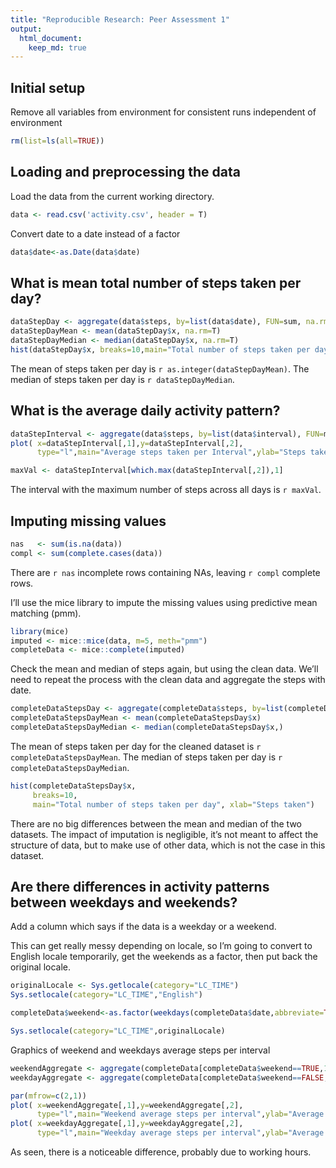 ```yaml
---
title: "Reproducible Research: Peer Assessment 1"
output: 
  html_document:
    keep_md: true
---
```


## Initial setup
Remove all variables from environment for consistent runs independent of environment
```r
rm(list=ls(all=TRUE)) 
```

## Loading and preprocessing the data
Load the data from the current working directory.
```r
data <- read.csv('activity.csv', header = T)
```

Convert date to a date instead of a factor
```r
data$date<-as.Date(data$date)
```

## What is mean total number of steps taken per day?
```r
dataStepDay <- aggregate(data$steps, by=list(data$date), FUN=sum, na.rm=F)
dataStepDayMean <- mean(dataStepDay$x, na.rm=T)
dataStepDayMedian <- median(dataStepDay$x, na.rm=T)
hist(dataStepDay$x, breaks=10,main="Total number of steps taken per day", xlab="Steps taken")
```

The mean of steps taken per day is `r as.integer(dataStepDayMean)`. The median of steps taken per day is `r dataStepDayMedian`. 


## What is the average daily activity pattern?

```r
dataStepInterval <- aggregate(data$steps, by=list(data$interval), FUN=mean, na.rm=T)
plot( x=dataStepInterval[,1],y=dataStepInterval[,2], 
      type="l",main="Average steps taken per Interval",ylab="Steps taken", xlab="5 minutes long interval")
```

```r
maxVal <- dataStepInterval[which.max(dataStepInterval[,2]),1]
```

The interval with the maximum number of steps across all days is `r maxVal`.

## Imputing missing values

```r
nas   <- sum(is.na(data))
compl <- sum(complete.cases(data))
```

There are  `r nas` incomplete rows containing NAs, leaving `r compl` complete rows. 

I'll use the mice library to impute the missing values using predictive mean matching (pmm).
```r
library(mice)
imputed <- mice::mice(data, m=5, meth="pmm")
completeData <- mice::complete(imputed)
```


Check the mean and median of steps again, but using the clean data. We'll need to repeat the process with the clean data and aggregate the steps with date.
```r
completeDataStepsDay <- aggregate(completeData$steps, by=list(completeData$date), FUN=sum)
completeDataStepsDayMean <- mean(completeDataStepsDay$x)
completeDataStepsDayMedian <- median(completeDataStepsDay$x,)
```

The mean of steps taken per day for the cleaned dataset is `r completeDataStepsDayMean`. The median of steps taken per day is `r completeDataStepsDayMedian`.  

```r
hist(completeDataStepsDay$x, 
     breaks=10,
     main="Total number of steps taken per day", xlab="Steps taken")
```

There are no big differences between the mean and median of the two datasets. The impact of imputation is negligible, it's not meant to affect the structure of data, but to make use of other data, which is not the case in this dataset.

## Are there differences in activity patterns between weekdays and weekends?

Add a column which says if the data is a weekday or a weekend.

This can get really messy depending on locale, so I'm going to convert to English locale temporarily, get the weekends as a factor, then put back the original locale.
```r
originalLocale <- Sys.getlocale(category="LC_TIME")
Sys.setlocale(category="LC_TIME","English")

completeData$weekend<-as.factor(weekdays(completeData$date,abbreviate=TRUE)  %in% c("Sun", "Sat"))

Sys.setlocale(category="LC_TIME",originalLocale)
```

Graphics of weekend and weekdays average steps per interval


```r
weekendAggregate <- aggregate(completeData[completeData$weekend==TRUE,1], by=list(completeData[completeData$weekend==TRUE,3]), FUN=mean)
weekdayAggregate <- aggregate(completeData[completeData$weekend==FALSE,1], by=list(completeData[completeData$weekend==FALSE,3]), FUN=mean)

par(mfrow=c(2,1))
plot( x=weekendAggregate[,1],y=weekendAggregate[,2], 
      type="l",main="Weekend average steps per interval",ylab="Average steps",xlab="5 minutes long interval")
plot( x=weekdayAggregate[,1],y=weekdayAggregate[,2], 
      type="l",main="Weekday average steps per interval",ylab="Average steps",xlab="5 minutes long interval")
```

As seen, there is a noticeable difference, probably due to working hours.

